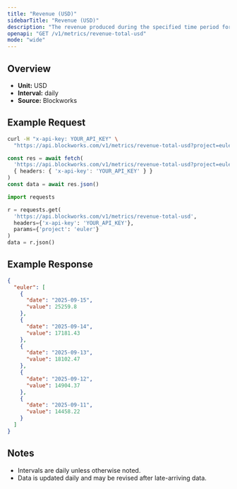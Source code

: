 ```yaml
---
title: "Revenue (USD)"
sidebarTitle: "Revenue (USD)"
description: "The revenue produced during the specified time period for given project."
openapi: "GET /v1/metrics/revenue-total-usd"
mode: "wide"
---
```


## Overview

- **Unit:** USD
- **Interval:** daily
- **Source:** Blockworks

## Example Request

<CodeGroup>

```bash cURL
curl -H "x-api-key: YOUR_API_KEY" \
  "https://api.blockworks.com/v1/metrics/revenue-total-usd?project=euler"
```

```typescript TypeScript
const res = await fetch(
  'https://api.blockworks.com/v1/metrics/revenue-total-usd?project=euler',
  { headers: { 'x-api-key': 'YOUR_API_KEY' } }
)
const data = await res.json()
```

```python Python
import requests

r = requests.get(
  'https://api.blockworks.com/v1/metrics/revenue-total-usd',
  headers={'x-api-key': 'YOUR_API_KEY'},
  params={'project': 'euler'}
)
data = r.json()
```

</CodeGroup>

## Example Response

```json
{
  "euler": [
    {
      "date": "2025-09-15",
      "value": 25259.8
    },
    {
      "date": "2025-09-14",
      "value": 17181.43
    },
    {
      "date": "2025-09-13",
      "value": 18102.47
    },
    {
      "date": "2025-09-12",
      "value": 14904.37
    },
    {
      "date": "2025-09-11",
      "value": 14458.22
    }
  ]
}
```

## Notes
- Intervals are daily unless otherwise noted.
- Data is updated daily and may be revised after late-arriving data.